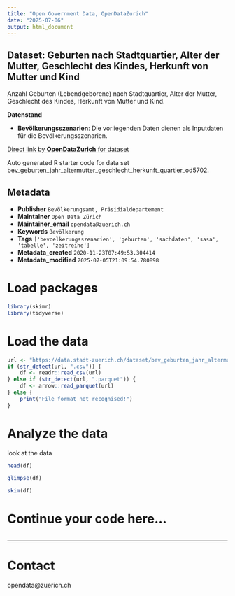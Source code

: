 ```yaml
---
title: "Open Government Data, OpenDataZurich"
date: "2025-07-06"
output: html_document
---
```


## Dataset: Geburten nach Stadtquartier, Alter der Mutter, Geschlecht des Kindes, Herkunft von Mutter und Kind


Anzahl Geburten (Lebendgeborene) nach Stadtquartier, Alter der Mutter, Geschlecht des Kindes, Herkunft von Mutter und Kind.


**Datenstand**

- **Bevölkerungsszenarien**: Die vorliegenden Daten dienen als Inputdaten für die Bevölkerungsszenarien.

 

[]()



[Direct link by **OpenDataZurich** for dataset](https://data.stadt-zuerich.ch/dataset/bev_geburten_jahr_altermutter_geschlecht_herkunft_quartier_od5702)

Auto generated R starter code for data set bev_geburten_jahr_altermutter_geschlecht_herkunft_quartier_od5702.

## Metadata

- **Publisher** `Bevölkerungsamt, Präsidialdepartement`
- **Maintainer** `Open Data Zürich`
- **Maintainer_email** `opendata@zuerich.ch`
- **Keywords** `Bevölk­erung`
- **Tags** `['bevoelkerungsszenarien', 'geburten', 'sachdaten', 'sasa', 'tabelle', 'zeitreihe']`
- **Metadata_created** `2020-11-23T07:49:53.304414`
- **Metadata_modified** `2025-07-05T21:09:54.780898`


# Load packages

```r
library(skimr)
library(tidyverse)
```

# Load the data

```r
url <- "https://data.stadt-zuerich.ch/dataset/bev_geburten_jahr_altermutter_geschlecht_herkunft_quartier_od5702/download/BEV570OD5702.csv"
if (str_detect(url, ".csv")) {
    df <- readr::read_csv(url)
} else if (str_detect(url, ".parquet")) {
    df <- arrow::read_parquet(url)
} else {
    print("File format not recognised!")
}
```

# Analyze the data

look at the data
```r
head(df)
```

```r
glimpse(df)
```

```r
skim(df)
```

# Continue your code here...

```r

```

------------------------------------------------------------------------

# Contact

opendata@zuerich.ch
